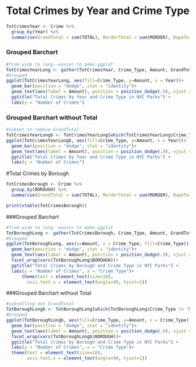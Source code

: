 # Total Crimes by Year and Crime Type

```r
TotCrimesYear <- Crime %>%
  group_by(Year) %>%
  summarise(GrandTotal = sum(TOTAL), MurderTotal = sum(MURDER), RapeTotal = sum(RAPE), FelonyTotal = sum(FELONY.ASSAULT), LarcenyTotal = sum(GRAND.LARCENY), RobberyTotal = sum(ROBBERY), LarcenyVehicleTotal = sum(GRAND.LARCENY.OF.MOTOR.VEHICLE), BurglaryTotal = sum(BURGLARY))
```

### Grouped Barchart

```r
#from wide to long--easier to make ggplot 
TotCrimesYearLong <- gather(TotCrimesYear, Crime_Type, Amount, GrandTotal:BurglaryTotal)
#Grouped 
ggplot(TotCrimesYearLong, aes(fill=Crime_Type, y=Amount, x = Year))+
  geom_bar(position = "dodge", stat = "identity")+
  geom_text(aes(label = Amount), position = position_dodge(.9), vjust = 0)+
  ggtitle("Total Crimes by Year and Crime Type in NYC Parks") + 
  labs(y = "Number of Crimes")
```

### Grouped Barchart without Total

```r
#subset to remove GrandTotal 
TotCrimesYearLongb <- TotCrimesYearLong[which(TotCrimesYearLong$Crime_Type != "GrandTotal"),]
ggplot(TotCrimesYearLongb, aes(fill=Crime_Type, y=Amount, x = Year))+
  geom_bar(position = "dodge", stat = "identity")+
  geom_text(aes(label = Amount), position = position_dodge(.9), vjust = 0)+
  ggtitle("Total Crimes by Year and Crime Type in NYC Parks") + 
  labs(y = "Number of Crimes")
```

#Total Crimes by Borough 

```r
TotCrimesBorough <- Crime %>%
  group_by(BOROUGH) %>%
  summarise(GrandTotal = sum(TOTAL), MurderTotal = sum(MURDER), RapeTotal = sum(RAPE), FelonyTotal = sum(FELONY.ASSAULT), LarcenyTotal = sum(GRAND.LARCENY), RobberyTotal = sum(ROBBERY), LarcenyVehicleTotal = sum(GRAND.LARCENY.OF.MOTOR.VEHICLE), BurglaryTotal = sum(BURGLARY))

print(xtable(TotCrimesBorough))
```

###Grouped Barchart 

```r
#from wide to long--easier to make ggplot 
TotBoroughLong <- gather(TotCrimesBorough, Crime_Type, Amount, GrandTotal:BurglaryTotal)
#Grouped 
ggplot(TotBoroughLong, aes(y=Amount, x = Crime_Type, fill=Crime_Type))+
  geom_bar(position = "dodge", stat = "identity")+
  geom_text(aes(label = Amount), position = position_dodge(.9), vjust = 0)+
  facet_wrap(vars(TotBoroughLong$BOROUGH))+
  ggtitle("Total Crimes by Borough and Crime Type in NYC Parks") + 
  labs(y = "Number of Crimes", x = "Crime Type")+
      theme(text = element_text(size=10),
        axis.text.x = element_text(angle=90, hjust=1)) 
  ```
###Grouped Barchart without Total 

```r
#subsetting out GrandTotal 
TotBoroughLongb <- TotBoroughLong[which(TotBoroughLong$Crime_Type != "GrandTotal"),]
#Grouped
ggplot(TotBoroughLongb, aes(fill=Crime_Type, y=Amount, x = Crime_Type))+
  geom_bar(position = "dodge", stat = "identity")+
  geom_text(aes(label = Amount), position = position_dodge(.9), vjust = 0)+
  facet_wrap(vars(TotBoroughLongb$BOROUGH))+
  ggtitle("Total Crimes by Borough and Crime Type in NYC Parks") + 
  labs(y = "Number of Crimes", x = "Crime Type")+
  theme(text = element_text(size=10),
        axis.text.x = element_text(angle=90, hjust=1)) 
```



